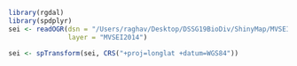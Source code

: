 ```r
library(rgdal)
library(spdplyr)
sei <- readOGR(dsn = "/Users/raghav/Desktop/DSSG19BioDiv/ShinyMap/MVSEI2014/",
               layer = "MVSEI2014")

sei <- spTransform(sei, CRS("+proj=longlat +datum=WGS84"))

```

